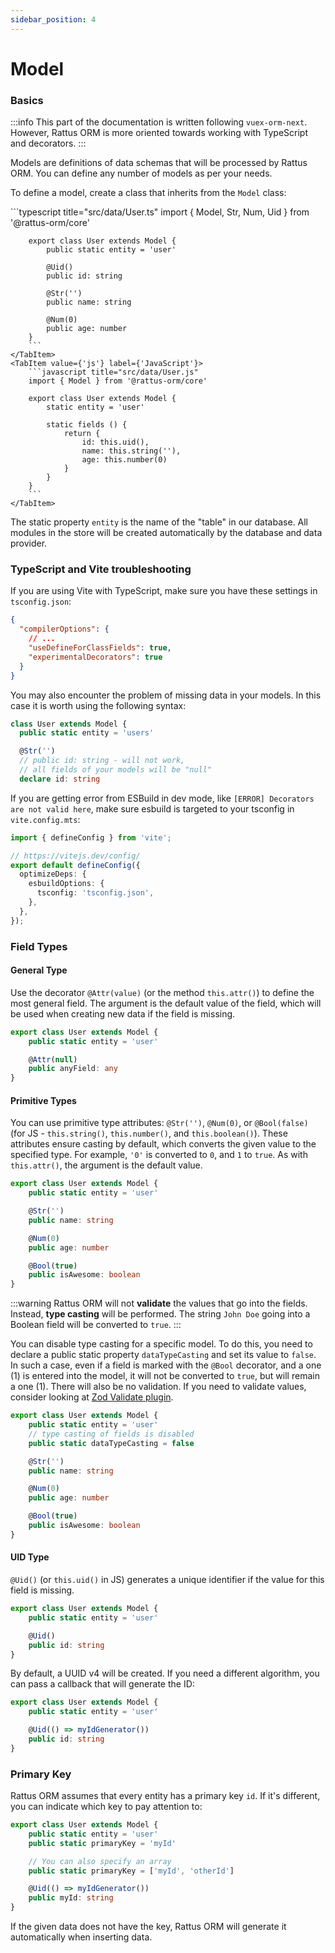 ```yaml
---
sidebar_position: 4
---
```


# Model

### Basics

:::info
This part of the documentation is written following `vuex-orm-next`.
However, Rattus ORM is more oriented towards working with
TypeScript and decorators.
:::

Models are definitions of data schemas that will be
processed by Rattus ORM. You can define any number
of models as per your needs.

To define a model, create a class that inherits
from the `Model` class:

<Tabs>
    <TabItem value={'ts'} label={'TypeScript'}>
        ```typescript title="src/data/User.ts"
        import { Model, Str, Num, Uid } from '@rattus-orm/core'

        export class User extends Model {
            public static entity = 'user'

            @Uid()
            public id: string

            @Str('')
            public name: string

            @Num(0)
            public age: number
        }
        ```
    </TabItem>
    <TabItem value={'js'} label={'JavaScript'}>
        ```javascript title="src/data/User.js"
        import { Model } from '@rattus-orm/core'

        export class User extends Model {
            static entity = 'user'

            static fields () {
                return {
                    id: this.uid(),
                    name: this.string(''),
                    age: this.number(0)
                }
            }
        }
        ```
    </TabItem>
</Tabs>

The static property `entity` is the name of the "table" in
our database. All modules in the store will be created
automatically by the database and data provider.

### TypeScript and Vite troubleshooting
If you are using Vite with TypeScript, make sure you have these settings in `tsconfig.json`:
```json title="tsconfig.json"
{
  "compilerOptions": {
    // ...
    "useDefineForClassFields": true,
    "experimentalDecorators": true
  }
}
```

You may also encounter the problem of missing data in your models. In this case it is worth using
the following syntax:
```typescript
class User extends Model {
  public static entity = 'users'

  @Str('')
  // public id: string - will not work,
  // all fields of your models will be "null"
  declare id: string
```
If you are getting error from ESBuild in dev mode, like `[ERROR] Decorators are not valid here`, make sure esbuild is targeted to your tsconfig in `vite.config.mts`:

```typescript title="vite.config.mts"
import { defineConfig } from 'vite';

// https://vitejs.dev/config/
export default defineConfig({
  optimizeDeps: {
    esbuildOptions: {
      tsconfig: 'tsconfig.json',
    },
  },
});
```

### Field Types

#### General Type

Use the decorator `@Attr(value)` (or the method `this.attr()`) to define the most
general field. The argument is the default value of the field,
which will be used when creating new data if the field is missing.

```typescript
export class User extends Model {
    public static entity = 'user'

    @Attr(null)
    public anyField: any
}
```

#### Primitive Types
You can use primitive type attributes:
`@Str('')`, `@Num(0)`, or `@Bool(false)`
(for JS - `this.string()`, `this.number()`, and `this.boolean()`).
These attributes ensure casting by default, which
converts the given value to the specified type.
For example, `'0'` is converted to `0`, and `1` to `true`.
As with `this.attr()`, the argument is the
default value.

```typescript
export class User extends Model {
    public static entity = 'user'

    @Str('')
    public name: string

    @Num(0)
    public age: number

    @Bool(true)
    public isAwesome: boolean
}
```

:::warning
Rattus ORM will not **validate** the values that
go into the fields. Instead, **type casting** will be performed.
The string `John Doe` going into a Boolean field will be
converted to `true`.
:::

You can disable type casting for a specific model. To do this, you
need to declare a public static property `dataTypeCasting` and set
its value to `false`. In such a case, even if a field is marked
with the `@Bool` decorator, and a one (1) is entered into the model,
it will not be converted to `true`, but will remain a one (1).
There will also be no validation. If you need to validate values,
consider looking at [Zod Validate plugin](/docs/plugins/docs-plugin-zod-validate/getting-started).

```typescript
export class User extends Model {
    public static entity = 'user'
    // type casting of fields is disabled
    public static dataTypeCasting = false

    @Str('')
    public name: string

    @Num(0)
    public age: number

    @Bool(true)
    public isAwesome: boolean
}
```

#### UID Type
`@Uid()`  (or `this.uid()` in JS) generates a unique
identifier if the value for this field is missing.

```typescript
export class User extends Model {
    public static entity = 'user'

    @Uid()
    public id: string
}
```
By default, a UUID v4 will be created. If you need a different
algorithm, you can pass a callback that will generate
the ID:

```typescript
export class User extends Model {
    public static entity = 'user'

    @Uid(() => myIdGenerator())
    public id: string
}
```

### Primary Key
Rattus ORM assumes that every entity has a
primary key `id`. If it's different, you can
indicate which key to pay attention to:
```typescript
export class User extends Model {
    public static entity = 'user'
    public static primaryKey = 'myId'

    // You can also specify an array
    public static primaryKey = ['myId', 'otherId']

    @Uid(() => myIdGenerator())
    public myId: string
}
```

If the given data does not have the key, Rattus ORM
will generate it automatically when inserting data.
